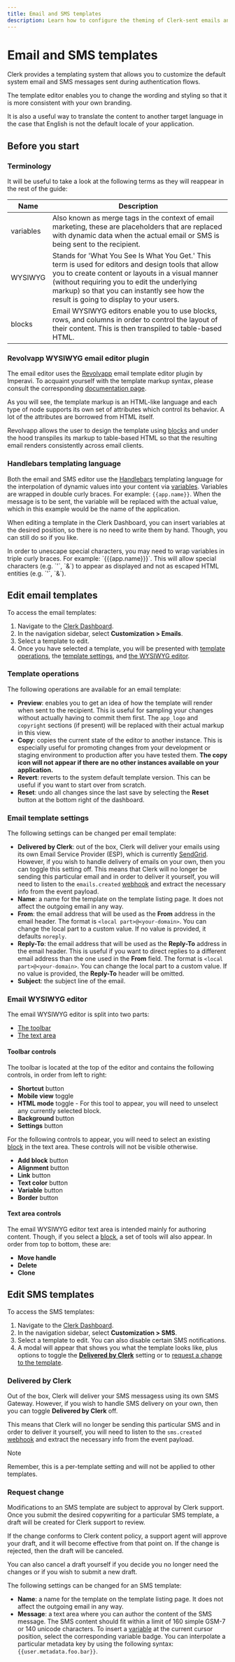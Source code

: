 ```yaml
---
title: Email and SMS templates
description: Learn how to configure the theming of Clerk-sent emails and SMS messages.
---
```


# Email and SMS templates

Clerk provides a templating system that allows you to customize the default system email and SMS messages sent during authentication flows.

The template editor enables you to change the wording and styling so that it is more consistent with your own branding.

It is also a useful way to translate the content to another target language in the case that English is not the default locale of your application.

## Before you start

### Terminology

It will be useful to take a look at the following terms as they will reappear in the rest of the guide:

| Name | Description |
| --- | --- |
| variables | Also known as merge tags in the context of email marketing, these are placeholders that are replaced with dynamic data when the actual email or SMS is being sent to the recipient. |
| WYSIWYG | Stands for 'What You See Is What You Get.' This term is used for editors and design tools that allow you to create content or layouts in a visual manner (without requiring you to edit the underlying markup) so that you can instantly see how the result is going to display to your users. |
| blocks | Email WYSIWYG editors enable you to use blocks, rows, and columns in order to control the layout of their content. This is then transpiled to table-based HTML. |

### Revolvapp WYSIWYG email editor plugin

The email editor uses the [Revolvapp](https://imperavi.com/redactor/legacy/revolvapp) email template editor plugin by Imperavi. To acquaint yourself with the template markup syntax, please consult the corresponding [documentation page](https://imperavi.com/redactor/legacy/revolvapp/docs/syntax/quick-start).

As you will see, the template markup is an HTML-like language and each type of node supports its own set of attributes which control its behavior. A lot of the attributes are borrowed from HTML itself.

Revolvapp allows the user to design the template using [blocks](#terminology) and under the hood transpiles its markup to table-based HTML so that the resulting email renders consistently across email clients.

### Handlebars templating language

Both the email and SMS editor use the [Handlebars](https://handlebarsjs.com/) templating language for the interpolation of dynamic values into your content via [variables](#terminology). Variables are wrapped in double curly braces. For example: `{{app.name}}`. When the message is to be sent, the variable will be replaced with the actual value, which in this example would be the name of the application.

When editing a template in the Clerk Dashboard, you can insert variables at the desired position, so there is no need to write them by hand. Though, you can still do so if you like.

<Callout type="info">
  In order to unescape special characters, you may need to wrap variables in triple curly braces. For example: `{{{app.name}}}`. This will allow special characters (e.g. `'`, `&`) to appear as displayed and not as escaped HTML entities (e.g. `&apos;`, `&amp;`).
</Callout>

## Edit email templates

To access the email templates:

1. Navigate to the [Clerk Dashboard](https://dashboard.clerk.com/last-active?path=customization/email).
2. In the navigation sidebar, select **Customization > Emails**.
3. Select a template to edit.
4. Once you have selected a template, you will be presented with [template operations](#template-operations), the [template settings](#email-template-settings), and [the WYSIWYG editor](#email-wysiwyg-editor).

### Template operations

The following operations are available for an email template:

- **Preview**: enables you to get an idea of how the template will render when sent to the recipient. This is useful for sampling your changes without actually having to commit them first. The `app_logo` and `copyright` sections (if present) will be replaced with their actual markup in this view.
- **Copy**: copies the current state of the editor to another instance. This is especially useful for promoting changes from your development or staging environment to production after you have tested them. **The copy icon will not appear if there are no other instances available on your application.**
- **Revert**: reverts to the system default template version. This can be useful if you want to start over from scratch.
- **Reset**: undo all changes since the last save by selecting the **Reset** button at the bottom right of the dashboard.

### Email template settings

The following settings can be changed per email template:

- **Delivered by Clerk**: out of the box, Clerk will deliver your emails using its own Email Service Provider (ESP), which is currently [SendGrid](https://sendgrid.com/). However, if you wish to handle delivery of emails on your own, then you can toggle this setting off. This means that Clerk will no longer be sending this particular email and in order to deliver it yourself, you will need to listen to the `emails.created` [webhook](/docs/integrations/webhooks/overview) and extract the necessary info from the event payload.
- **Name**: a name for the template on the template listing page. It does not affect the outgoing email in any way.
- **From**: the email address that will be used as the **From** address in the email header. The format is `<local part>@<your-domain>`. You can change the local part to a custom value. If no value is provided, it defaults `noreply`.
- **Reply-To**: the email address that will be used as the **Reply-To** address in the email header. This is useful if you want to direct replies to a different email address than the one used in the **From** field. The format is `<local part>@<your-domain>`. You can change the local part to a custom value. If no value is provided, the **Reply-To** header will be omitted.
- **Subject**: the subject line of the email.

### Email WYSIWYG editor

The email WYSIWYG editor is split into two parts:

- [The toolbar](#toolbar-controls)
- [The text area](#text-area-controls)

#### Toolbar controls

The toolbar is located at the top of the editor and contains the following controls, in order from left to right:

- **Shortcut** button
- **Mobile view** toggle
- **HTML mode** toggle - For this tool to appear, you will need to unselect any currently selected block.
- **Background** button
- **Settings** button

For the following controls to appear, you will need to select an existing [block](#terminology) in the text area. These controls will not be visible otherwise.

- **Add block** button
- **Alignment** button
- **Link** button
- **Text color** button
- **Variable** button
- **Border** button

#### Text area controls

The email WYSIWYG editor text area is intended mainly for authoring content. Though, if you select a [block](#terminology), a set of tools will also appear. In order from top to bottom, these are:

- **Move handle**
- **Delete**
- **Clone**

## Edit SMS templates

To access the SMS templates:

1. Navigate to the [Clerk Dashboard](https://dashboard.clerk.com/last-active?path=customization/sms).
2. In the navigation sidebar, select **Customization > SMS**.
3. Select a template to edit. You can also disable certain SMS notifications.
4. A modal will appear that shows you what the template looks like, plus options to toggle the [**Delivered by Clerk**](#delivered-by-clerk) setting or to [request a change to the template](#request-change).

### Delivered by Clerk

Out of the box, Clerk will deliver your SMS messagess using its own SMS Gateway. However, if you wish to handle SMS delivery on your own, then you can toggle **Delivered by Clerk** off.

This means that Clerk will no longer be sending this particular SMS and in order to deliver it yourself, you will need to listen to the `sms.created` [webhook](/docs/integrations/webhooks/overview) and extract the necessary info from the event payload.

> [!NOTE]
> Remember, this is a per-template setting and will not be applied to other templates.

### Request change

Modifications to an SMS template are subject to approval by Clerk support. Once you submit the desired copywriting for a particular SMS template, a draft will be created for Clerk support to review.

If the change conforms to Clerk content policy, a support agent will approve your draft, and it will become effective from that point on. If the change is rejected, then the draft will be canceled.

You can also cancel a draft yourself if you decide you no longer need the changes or if you wish to submit a new draft.

The following settings can be changed for an SMS template:

- **Name**: a name for the template on the template listing page. It does not affect the outgoing email in any way.
- **Message**: a text area where you can author the content of the SMS message. The SMS content should fit within a limit of 160 simple GSM-7 or 140 unicode characters. To insert a [variable](#terminology) at the current cursor position, select the corresponding variable badge. You can interpolate a particular metadata key by using the following syntax: `{{user.metadata.foo.bar}}`.
